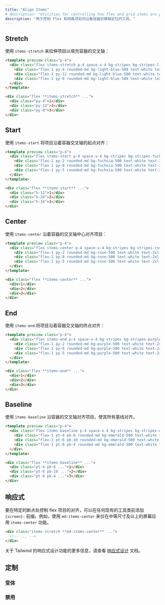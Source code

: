 ```yaml
---
title: "Align Items"
# description: "Utilities for controlling how flex and grid items are positioned along a container's cross axis."
description: "用于控制 Flex 和网格项如何沿着容器的横轴定位的工具。"
---
```




## Stretch

<!-- Use `items-stretch` to stretch items to fill the container's cross axis: -->
使用 `items-stretch` 来拉伸项目以填充容器的交叉轴：

```html lightBlue
<template preview class="p-4">
  <div class="flex items-stretch p-4 space-x-4 bg-stripes bg-stripes-light-blue-500 rounded-lg">
    <div class="flex-1 py-4 rounded-md bg-light-blue-500 text-white text-2xl font-extrabold flex items-center justify-center">1</div>
    <div class="flex-1 py-12 rounded-md bg-light-blue-500 text-white text-2xl font-extrabold flex items-center justify-center">2</div>
    <div class="flex-1 py-8 rounded-md bg-light-blue-500 text-white text-2xl font-extrabold flex items-center justify-center">3</div>
  </div>
</template>

<div class="flex **items-stretch** ...">
  <div class="py-4">1</div>
  <div class="py-12">2</div>
  <div class="py-8">3</div>
</div>
```

## Start

<!-- Use `items-start` to align items to the start of the container's cross axis: -->
使用 `items-start` 将项目沿着容器交叉轴的起点对齐：

```html fuchsia
<template preview class="p-4">
  <div class="flex items-start p-4 space-x-4 bg-stripes bg-stripes-fuchsia-500 rounded-lg">
    <div class="flex-1 py-2 rounded-md bg-fuchsia-500 text-white text-2xl font-extrabold flex items-center justify-center">1</div>
    <div class="flex-1 py-8 rounded-md bg-fuchsia-500 text-white text-2xl font-extrabold flex items-center justify-center">2</div>
    <div class="flex-1 py-5 rounded-md bg-fuchsia-500 text-white text-2xl font-extrabold flex items-center justify-center">3</div>
  </div>
</template>

<div class="flex **items-start** ...">
  <div class="h-12">1</div>
  <div class="h-24">2</div>
  <div class="h-16">3</div>
</div>
```

## Center

<!-- Use `items-center` to align items along the center of the container's cross axis: -->
使用 `items-center` 沿着容器的交叉轴中心对齐项目：

```html rose
<template preview class="p-4">
  <div class="flex items-center p-4 space-x-4 bg-stripes bg-stripes-rose-500 rounded-lg">
    <div class="flex-1 py-2 rounded-md bg-rose-500 text-white text-2xl font-extrabold flex items-center justify-center m-2">1</div>
    <div class="flex-1 py-8 rounded-md bg-rose-500 text-white text-2xl font-extrabold flex items-center justify-center m-2">2</div>
    <div class="flex-1 py-5 rounded-md bg-rose-500 text-white text-2xl font-extrabold flex items-center justify-center m-2">3</div>
  </div>
</template>

<div class="flex **items-center** ...">
  <div>1</div>
  <div>2</div>
  <div>3</div>
</div>
```

## End

<!-- Use `items-end` to align items to the end of the container's cross axis: -->
使用 `items-end` 将项目沿着容器交叉轴的终点对齐：

```html purple
<template preview class="p-4">
  <div class="flex items-end p-4 space-x-4 bg-stripes bg-stripes-purple-500 rounded-lg">
    <div class="flex-1 py-2 rounded-md bg-purple-500 text-white text-2xl font-extrabold flex items-center justify-center m-2">1</div>
    <div class="flex-1 py-8 rounded-md bg-purple-500 text-white text-2xl font-extrabold flex items-center justify-center m-2">2</div>
    <div class="flex-1 py-5 rounded-md bg-purple-500 text-white text-2xl font-extrabold flex items-center justify-center m-2">3</div>
  </div>
</template>

<div class="flex **items-end** ...">
  <div>1</div>
  <div>2</div>
  <div>3</div>
</div>
```

## Baseline

<!-- Use `items-baseline` to align items along the container's cross axis such that all of their baselines align: -->
使用 `items-baseline` 沿容器的交叉轴对齐项目，使其所有基线对齐。

```html emerald
<template preview class="p-4">
  <div class="flex items-baseline p-4 space-x-4 bg-stripes bg-stripes-emerald-500 rounded-lg">
    <div class="flex-1 pt-4 pb-6 rounded-md bg-emerald-500 text-white text-2xl font-extrabold flex items-center justify-center m-2">1</div>
    <div class="flex-1 pt-6 pb-10 rounded-md bg-emerald-500 text-white text-2xl font-extrabold flex items-center justify-center m-2">2</div>
    <div class="flex-1 pt-8 pb-4 rounded-md bg-emerald-500 text-white text-2xl font-extrabold flex items-center justify-center m-2">3</div>
  </div>
</template>

<div class="flex **items-baseline** ...">
  <div class="pt-4 pb-6 ...">1</div>
  <div class="pt-6 pb-10 ...">2</div>
  <div class="pt-8 pb-4 ...">3</div>
</div>
```

## 响应式

<!-- To control the alignment of flex items at a specific breakpoint, add a `{screen}:` prefix to any existing utility class. For example, use `md:items-center` to apply the `items-center` utility at only medium screen sizes and above. -->
要在特定的断点处控制 flex 项目的对齐，可以在任何现有的工具类前添加 `{screen}:` 前缀。例如，使用 `md:items-center` 来仅在中等尺寸及以上的屏幕应用 `items-center` 功能。

```html
<div class="items-stretch **md:items-center** ...">
  <!-- ... -->
</div>
```

<!-- For more information about Tailwind's responsive design features, check out the [Responsive Design](/docs/responsive-design) documentation. -->
关于 Tailwind 的响应式设计功能的更多信息，请查看 [响应式设计](/docs/responsive-design) 文档。

## 定制

### 变体

<Variants plugin="alignItems" name="align-items" />

### 禁用

<Disabling plugin="alignItems" name="align-items" />

